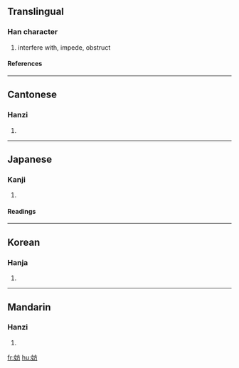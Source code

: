 ==Translingual==
===Han character===
{{Han char|rn=38|rad=女|as=04|sn=7|four=4042<sub>7</sub>|canj=女卜竹尸 (VYHS)}}
# interfere with, impede, obstruct
====References====
{{Han ref|kx=0257.100|dkj=06111|dj=0522.040|hdz=21033.040|uh=59A8|ud=22952|bh=A7AB|bd=42923}}
----
==Cantonese==
===Hanzi===
{{yue-hanzi|jyut=|y=fong4}}
# {{defn|Cantonese}}
----
==Japanese==
===Kanji===
{{ja-kanji|grade=|rs=女04}}
# {{defn|Japanese}} 
====Readings====
{{ja-readings|on=[[ぼう]] (bō)|kun=[[さまたげる]] (samatageru)}}
----
==Korean==
===Hanja===
{{ko-hanja|hangeul=방|rv=bang|mr=pang}}
# {{defn|Korean}}
----
==Mandarin==
===Hanzi===
{{cmn-hanzi|pin=[[fáng]] (fang2)|wg=fang<sup>2</sup>}}
# {{defn|Mandarin}}

[[fr:妨]]
[[hu:妨]]